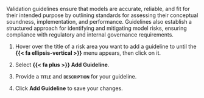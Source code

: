 Validation guidelines ensure that models are accurate, reliable, and fit for their intended purpose by outlining standards for assessing their conceptual soundness, implementation, and performance. Guidelines also establish a structured approach for identifying and mitigating model risks, ensuring compliance with regulatory and internal governance requirements.

1. Hover over the title of a risk area you want to add a guideline to until the **{{< fa ellipsis-vertical >}}** menu appears, then click on it.

1. Select **{{< fa plus >}} Add Guideline**.

1. Provide a **[title]{.smallcaps}** and **[description]{.smallcaps}** for your guideline.

1. Click **Add Guideline** to save your changes.